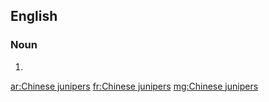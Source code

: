 ==English==

===Noun===
{{head|en|plural}}

# {{plural of|Chinese juniper|lang=en}}

[[ar:Chinese junipers]]
[[fr:Chinese junipers]]
[[mg:Chinese junipers]]